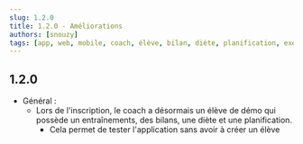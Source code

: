 ```yaml
---
slug: 1.2.0
title: 1.2.0 - Améliorations
authors: [snouzy]
tags: [app, web, mobile, coach, élève, bilan, diète, planification, exercice, démo, inscription]
---
```


## 1.2.0
- Général :
    - Lors de l'inscription, le coach a désormais un élève de démo qui possède un entraînements, des bilans, une diète et une planification.
        - Cela permet de tester l'application sans avoir à créer un élève
